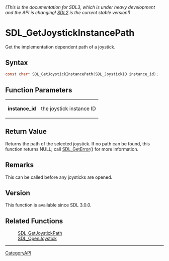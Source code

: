 ====== (This is the documentation for SDL3, which is under heavy development and the API is changing! [https://wiki.libsdl.org/SDL2/ SDL2] is the current stable version!) ======
= SDL_GetJoystickInstancePath =

Get the implementation dependent path of a joystick.

== Syntax ==

<syntaxhighlight lang='c'>
const char* SDL_GetJoystickInstancePath(SDL_JoystickID instance_id);
</syntaxhighlight>

== Function Parameters ==

{|
|'''instance_id'''
|the joystick instance ID
|}

== Return Value ==

Returns the path of the selected joystick. If no path can be found, this
function returns NULL; call [[SDL_GetError]]() for more information.

== Remarks ==

This can be called before any joysticks are opened.

== Version ==

This function is available since SDL 3.0.0.

== Related Functions ==

:[[SDL_GetJoystickPath]]
:[[SDL_OpenJoystick]]

----
[[CategoryAPI]]


